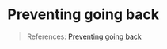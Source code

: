 # Preventing going back

> References: [Preventing going back](https://reactnavigation.org/docs/preventing-going-back)
